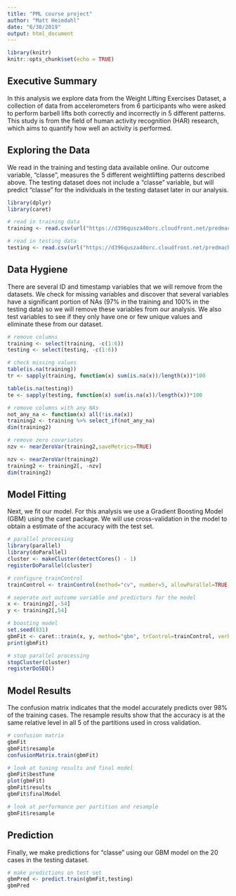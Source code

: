 ```yaml
---
title: "PML course project"
author: "Matt Heimdahl"
date: "6/30/2019"
output: html_document
---
```


```r
library(knitr)
knitr::opts_chunk$set(echo = TRUE)
```

## Executive Summary

In this analysis we explore data from the Weight Lifting Exercises Dataset, a collection of data from accelerometers from 6 participants who were asked to perform barbell lifts both correctly and incorrectly in 5 different patterns. This study is from the field of human activity recognition (HAR) research, which aims to quantify how well an activity is performed.

## Exploring the Data

We read in the training and testing data available online. Our outcome variable, "classe", measures the 5 different weightlifting patterns described above. The testing dataset does not include a "classe" variable, but will predict "classe" for the individuals in the testing dataset later in our analysis.

```r
library(dplyr)
library(caret)

# read in training data
training <- read.csv(url("https://d396qusza40orc.cloudfront.net/predmachlearn/pml-training.csv"))

# read in testing data
testing <- read.csv(url("https://d396qusza40orc.cloudfront.net/predmachlearn/pml-testing.csv"))

```

## Data Hygiene

There are several ID and timestamp variables that we will remove from the datasets. We check for missing variables and discover that several variables have a significant portion of NAs (97% in the training and 100% in the testing data) so we will remove these variables from our analysis. We also test variables to see if they only have one or few unique values and eliminate these from our dataset.

```r
# remove columns
training <- select(training, -c(1:6))
testing <- select(testing, -c(1:6))

# check missing values
table(is.na(training))
tr <- sapply(training, function(x) sum(is.na(x))/length(x))*100

table(is.na(testing))
te <- sapply(testing, function(x) sum(is.na(x))/length(x))*100

# remove columns with any NAs
not_any_na <- function(x) all(!is.na(x))
training2 <- training %>% select_if(not_any_na)
dim(training2)

# remove zero covariates
nzv <- nearZeroVar(training2,saveMetrics=TRUE)

nzv <- nearZeroVar(training2)
training2 <- training2[, -nzv]
dim(training2)
```

## Model Fitting

Next, we fit our model. For this analysis we use a Gradient Boosting Model (GBM) using the caret package.
We will use cross-validation in the model to obtain a estimate of the accuracy with the test set.

```r
# parallel processing
library(parallel)
library(doParallel)
cluster <- makeCluster(detectCores() - 1) 
registerDoParallel(cluster)

# configure trainControl
trainControl <- trainControl(method="cv", number=5, allowParallel=TRUE, savePredictions = T)

# seperate out outcome variable and predictors for the model
x <- training2[,-54]
y <- training2[,54]

# boosting model
set.seed(831)
gbmFit <- caret::train(x, y, method="gbm", trControl=trainControl, verbose=FALSE)
print(gbmFit)

# stop parallel processing
stopCluster(cluster)
registerDoSEQ()
```

## Model Results

The confusion matrix indicates that the model accurately predicts over 98% of the training cases. The resample results show that the accuracy is at the same relative level in all 5 of the partitions used in cross validation.


```r
# confusion matrix
gbmFit
gbmFit$resample
confusionMatrix.train(gbmFit)

# look at tuning results and final model
gbmFit$bestTune
plot(gbmFit)
gbmFit$results
gbmFit$finalModel

# look at performance per partition and resample
gbmFit$resample

```

## Prediction

Finally, we make predictions for "classe" using our GBM model on the 20 cases in the testing dataset. 

```r
# make predictions on test set
gbmPred <- predict.train(gbmFit,testing)
gbmPred

```


